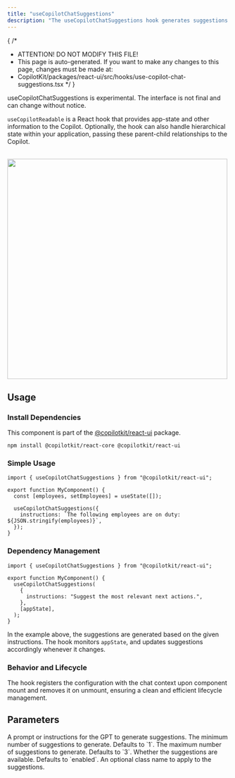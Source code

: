 ```yaml
---
title: "useCopilotChatSuggestions"
description: "The useCopilotChatSuggestions hook generates suggestions in the chat window based on real-time app state."
---
```


{
 /*
  * ATTENTION! DO NOT MODIFY THIS FILE!
  * This page is auto-generated. If you want to make any changes to this page, changes must be made at:
  * CopilotKit/packages/react-ui/src/hooks/use-copilot-chat-suggestions.tsx
  */
}
<Callout type="warning">
  useCopilotChatSuggestions is experimental. The interface is not final and
  can change without notice.
</Callout>
 
`useCopilotReadable` is a React hook that provides app-state and other information
to the Copilot. Optionally, the hook can also handle hierarchical state within your
application, passing these parent-child relationships to the Copilot.
 
<br/>
<img src="/images/use-copilot-chat-suggestions/use-copilot-chat-suggestions.gif" width="500" />
 
## Usage
 
### Install Dependencies
 
This component is part of the [@copilotkit/react-ui](https://npmjs.com/package/@copilotkit/react-ui) package.
 
```shell npm2yarn \"@copilotkit/react-ui"\
npm install @copilotkit/react-core @copilotkit/react-ui
```
 
### Simple Usage
 
```tsx
import { useCopilotChatSuggestions } from "@copilotkit/react-ui";
 
export function MyComponent() {
  const [employees, setEmployees] = useState([]);
 
  useCopilotChatSuggestions({
    instructions: `The following employees are on duty: ${JSON.stringify(employees)}`,
  });
}
```
 
### Dependency Management
 
```tsx
import { useCopilotChatSuggestions } from "@copilotkit/react-ui";
 
export function MyComponent() {
  useCopilotChatSuggestions(
    {
      instructions: "Suggest the most relevant next actions.",
    },
    [appState],
  );
}
```
 
In the example above, the suggestions are generated based on the given instructions.
The hook monitors `appState`, and updates suggestions accordingly whenever it changes.
 
### Behavior and Lifecycle
 
The hook registers the configuration with the chat context upon component mount and
removes it on unmount, ensuring a clean and efficient lifecycle management.

## Parameters

<PropertyReference name="instructions" type="string" required > 
A prompt or instructions for the GPT to generate suggestions.
</PropertyReference>

<PropertyReference name="minSuggestions" type="number"  default="1"> 
The minimum number of suggestions to generate. Defaults to `1`.
</PropertyReference>

<PropertyReference name="maxSuggestions" type="number"  default="1"> 
The maximum number of suggestions to generate. Defaults to `3`.
</PropertyReference>

<PropertyReference name="available" type="'enabled' | 'disabled'"  default="enabled"> 
Whether the suggestions are available. Defaults to `enabled`.
</PropertyReference>

<PropertyReference name="className" type="string"  > 
An optional class name to apply to the suggestions.
</PropertyReference>

